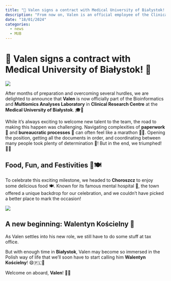 ```yaml
---
title: "🎉 Valen signs a contract with Medical University of Białystok! 🎉"
description: "From now on, Valen is an official employee of the Clinical Research Centre at the Medical University of Białystok 🏢🎓."
date: "18/01/2024"
categories:
  - news
  - MUB
---
```


# 🎉 Valen signs a contract with Medical University of Białystok! 🎉

![](../fig/posts/2024_10_18/20241018_083808.jpg)

After months of preparation and overcoming several hurdles, we are delighted to announce that **Valen** is now officially part of the Bioinformatics and **Multiomics Analyses Laboratory** in **Clinical Research Centre** at the **Medical University of Białystok**. 🎓📝

While it’s always exciting to welcome new talent to the team, the road to making this happen was challenging. Navigating complexities of **paperwork** 📝 and **bureaucratic processes** 🏢 can often feel like a marathon 🏃💨. Opening the position, getting all the documents in order, and coordinating between many people took plenty of determination 💪! But in the end, we triumphed! 🎉✨


## Food, Fun, and Festivities 🎉🍽️
To celebrate this exciting milestone, we headed to **Choroszcz** to enjoy some delicious food 🍽️. Known for its famous mental hospital 🏥, the town offered a unique backdrop for our celebration, and we couldn’t have picked a better place to mark the occasion!

![](../fig/posts/2024_10_18/DSC_3622.jpeg)

## A new beginning: Walentyn Kościelny 🚀

As Valen settles into his new role, we still have to do some stuff at tax office. 

But with enough time in **Białystok**, Valen may become so immersed in the Polish way of life that we’ll soon have to start calling him **Walentyn Kościelny**! 😄🇵🇱🥟

Welcome on aboard, **Valen**! 🚀🎉
